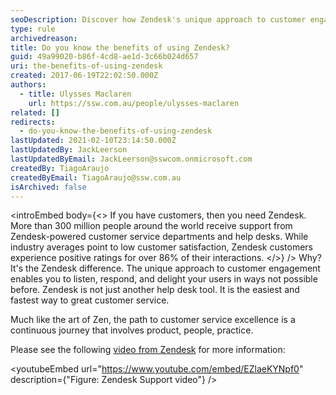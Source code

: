 ```yaml
---
seoDescription: Discover how Zendesk's unique approach to customer engagement enables you to deliver exceptional support and delight your users with over 86% positive interactions.
type: rule
archivedreason:
title: Do you know the benefits of using Zendesk?
guid: 49a99020-b86f-4cd8-ae1d-3c66b024d657
uri: the-benefits-of-using-zendesk
created: 2017-06-19T22:02:50.000Z
authors:
  - title: Ulysses Maclaren
    url: https://ssw.com.au/people/ulysses-maclaren
related: []
redirects:
  - do-you-know-the-benefits-of-using-zendesk
lastUpdated: 2021-02-10T23:14:50.000Z
lastUpdatedBy: JackLeerson
lastUpdatedByEmail: JackLeerson@sswcom.onmicrosoft.com
createdBy: TiagoAraujo
createdByEmail: TiagoAraujo@ssw.com.au
isArchived: false
---
```


<introEmbed
  body={<>
If you have customers, then you need Zendesk. More than 300 million people around the world receive support from Zendesk-powered customer service departments and help desks. While industry averages point to low customer satisfaction, Zendesk customers experience positive ratings for over 86% of their interactions.
  </>}
/>
Why? It's the Zendesk difference. The unique approach to customer engagement enables you to listen, respond, and delight your users in ways not possible before. Zendesk is not just another help desk tool. It is the easiest and fastest way to great customer service.

Much like the art of Zen, the path to customer service excellence is a continuous journey that involves product, people, practice.

Please see the following [video from Zendesk](https://www.youtube.com/watch?v=EZlaeKYNpf0) for more information:


<youtubeEmbed url="https://www.youtube.com/embed/EZlaeKYNpf0" description={"Figure: Zendesk Support video"} />
